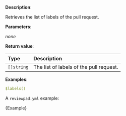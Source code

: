 
**Description**:

Retrieves the list of labels of the pull request.

**Parameters**:

_none_

**Return value**:

| Type       | Description                             |
| :--------- | :-------------------------------------- |
| `[]string` | The list of labels of the pull request. |

**Examples**:

```yml
$labels()
```

A `reviewpad.yml` example:

<CodeBlock language="yml">{Example}</CodeBlock>
